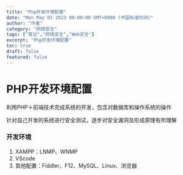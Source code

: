 ```yaml
---
title: "Php开发环境配置"
date: "Mon May 01 2023 08:00:00 GMT+0800 (中国标准时间)"
author: "作者"
category: "网络安全"
tags: ["笔记","网络安全","Web安全"]
excerpt: "Php开发环境配置"
toc: true
draft: false
featured: false
---
```


# PHP开发环境配置

利用PHP＋前端技术完成系统的开发，包含对数据库和操作系统的操作

针对自己开发的系统进行安全测试，逐步对安全漏洞及形成原理有所理解

### 开发环境

1. XAMPP：LNMP、WNMP
2. VScode
3. 其他配置：Fiddler、F12、MySQL、Linux、浏览器